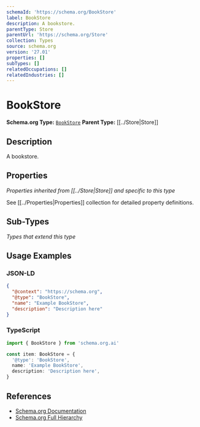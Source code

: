 ```yaml
---
schemaId: 'https://schema.org/BookStore'
label: BookStore
description: A bookstore.
parentType: Store
parentUrl: 'https://schema.org/Store'
collection: Types
source: schema.org
version: '27.01'
properties: []
subTypes: []
relatedOccupations: []
relatedIndustries: []
---
```

# BookStore

**Schema.org Type:** [`BookStore`](https://schema.org/BookStore)
**Parent Type:** [[../Store|Store]]

## Description

A bookstore.

## Properties

*Properties inherited from [[../Store|Store]] and specific to this type*

See [[../Properties|Properties]] collection for detailed property definitions.

## Sub-Types

*Types that extend this type*

## Usage Examples

### JSON-LD

```json
{
  "@context": "https://schema.org",
  "@type": "BookStore",
  "name": "Example BookStore",
  "description": "Description here"
}
```

### TypeScript

```typescript
import { BookStore } from 'schema.org.ai'

const item: BookStore = {
  '@type': 'BookStore',
  name: 'Example BookStore',
  description: 'Description here',
}
```

## References

- [Schema.org Documentation](https://schema.org/BookStore)
- [Schema.org Full Hierarchy](https://schema.org/docs/full.html)
